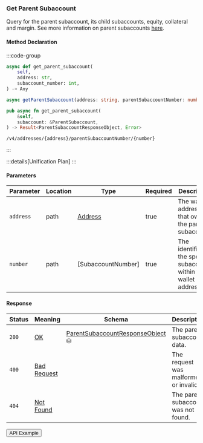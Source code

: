 
### Get Parent Subaccount

Query for the parent subaccount, its child subaccounts, equity, collateral and margin. See more information on parent subaccounts [here](/concepts/trading/isolated-positions#parent-subaccounts).

#### Method Declaration

:::code-group

```python [Python]
async def get_parent_subaccount(
    self,
    address: str,
    subaccount_number: int,
) -> Any
```

```typescript [TypeScript]
async getParentSubaccount(address: string, parentSubaccountNumber: number): Promise<Data>
```

```rust [Rust]
pub async fn get_parent_subaccount(
    &self,
    subaccount: &ParentSubaccount,
) -> Result<ParentSubaccountResponseObject, Error>
```

```url [API]
/v4/addresses/{address}/parentSubaccountNumber/{number}
```

:::

:::details[Unification Plan]
:::

#### Parameters

| Parameter | Location  | Type                  | Required  | Description                                                           |
| --------- | --------- | --------------------- | --------- | --------------------------------------------------------------------- |
| `address` | path      | [Address]             | true      | The wallet address that owns the parent subaccount.                   |
| `number`  | path      | [SubaccountNumber]    | true      | The identifier for the specific subaccount within the wallet address. |

#### Response

| Status | Meaning       | Schema                             | Description                            |
| ------ | ------------- | ---------------------------------- | -------------------------------------- |
| `200`  | [OK]          | [ParentSubaccountResponseObject] ⛁ | The parent subaccount data.            |
| `400`  | [Bad Request] |                                    | The request was malformed or invalid.  |
| `404`  | [Not Found]   |                                    | The parent subaccount was not found.   |

<Button href="https://indexer.v4testnet.dydx.exchange/v4/addresses/dydx14zzueazeh0hj67cghhf9jypslcf9sh2n5k6art/parentSubaccountNumber/0">API Example</Button>

[Address]: /types/address
[u32]: /types/u32
[ParentSubaccountResponseObject]: /types/parent_subaccount_response_object
[Bad Request]: /types/bad-request
[Not Found]: /types/not-found
[OK]: /types/ok